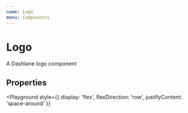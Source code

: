 ```yaml
---
name: Logo
menu: Components
---
```



# Logo

A Dashlane logo component

## Properties

<Props of={Logo} />

<Playground
  style={{
    display: 'flex',
    flexDirection: 'row',
    justifyContent: 'space-around'
  }}
>
  <Logo />
  <Logo width={210} height={30} />
</Playground>
